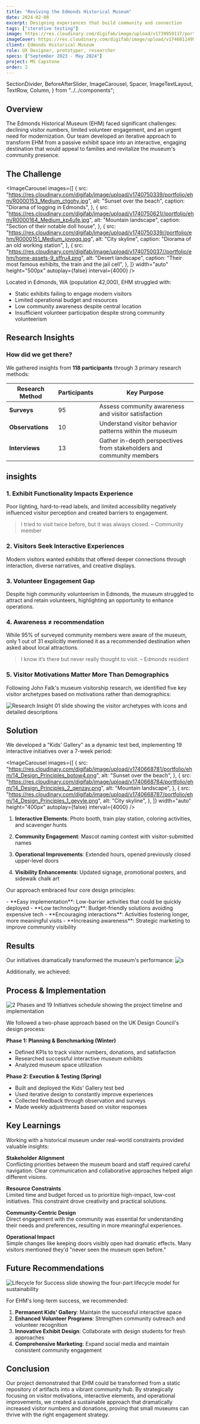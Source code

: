 ```yaml
---
title: "Reviving the Edmonds Historical Museum"
date: 2024-02-08
excerpt: Designing experiences that build community and connection
tags: ["iterative testing"]
image: https://res.cloudinary.com/digifab/image/upload/v1739959117/portfolio/home-assets-4-EHM_epj7cc.png
imageCover: https://res.cloudinary.com/digifab/image/upload/v1746011499/portfolio/project-head-assets-4-EHM_tkporm.png
client: Edmonds Historical Museum
role: UX Designer, prototyper, researcher
specs: ["September 2023 - May 2024"]
project: MS Capstone
order: 2
---
```


  SectionDivider,
  BeforeAfterSlider,
  ImageCarousel,
  Spacer,
  ImageTextLayout,
  TextRow,
  Column,
} from "../../components";

<BeforeAfterSlider
  beforeImage="https://res.cloudinary.com/digifab/image/upload/v1740749052/portfolio/ehm/Edmonds-Public-Library-1910_dwglyd.jpg"
  afterImage="https://res.cloudinary.com/digifab/image/upload/v1740748125/portfolio/ehm/07F38B59-E660-46AC-9AC0-AAD6FDCC23E2_1_105_c_aqww67.jpg"
  beforeAlt="Damaged historical photograph"
  afterAlt="Restored photograph"
  width="auto"
  height="300px"
  initialPosition={70}
  caption="Edmond's Historical Museum from 1901 vs. 2024"
/>

## Overview

The Edmonds Historical Museum (EHM) faced significant challenges: declining visitor numbers, limited volunteer engagement, and an urgent need for modernization. Our team developed an iterative approach to transform EHM from a passive exhibit space into an interactive, engaging destination that would appeal to families and revitalize the museum's community presence.

<Spacer size="xsmall" />

## The Challenge

<ImageCarousel
  images={[
    {
      src: "https://res.cloudinary.com/digifab/image/upload/v1740750339/portfolio/ehm/R0000153_Medium_ctgohy.jpg",
      alt: "Sunset over the beach",
      caption: "Diorama of logging in Edmonds",
    },
    {
      src: "https://res.cloudinary.com/digifab/image/upload/v1740750621//portfolio/ehm/R0000164_Medium_kp4ufe.jpg",
      alt: "Mountain landscape",
      caption: "Section of their notable doll house",
    },
    {
      src: "https://res.cloudinary.com/digifab/image/upload/v1740750339//portfolio/ehm/R0000151_Medium_jovogq.jpg",
      alt: "City skyline",
      caption: "Diorama of an old working station",
    },
    {
      src: "https://res.cloudinary.com/digifab/image/upload/v1740750037//portfolio/ehm/home-assets-9_sffru4.png",
      alt: "Desert landscape",
      caption: "Their most famous exhibits, the train and the jail cell",
    },
  ]}
  width="auto"
  height="500px"
  autoplay={false}
  interval={4000}
/>

Located in Edmonds, WA (population 42,000), EHM struggled with:

- Static exhibits failing to engage modern visitors
- Limited operational budget and resources
- Low community awareness despite central location
- Insufficient volunteer participation despite strong community volunteerism

<Spacer size="large" />

## Research Insights

### How did we get there?

We gathered insights from **118 participants** through 3 primary research methods:

| Research Method  | Participants | Key Purpose                                                          |
| ---------------- | ------------ | -------------------------------------------------------------------- |
| **Surveys**      | 95           | Assess community awareness and visitor satisfaction                  |
| **Observations** | 10           | Understand visitor behavior patterns within the museum               |
| **Interviews**   | 13           | Gather in-depth perspectives from stakeholders and community members |

<Spacer size="medium" />

## insights

<Spacer size="xsmall" />

### 1. Exhibit Functionality Impacts Experience

Poor lighting, hard-to-read labels, and limited accessibility negatively influenced visitor perception and created barriers to engagement.

> I tried to visit twice before, but it was always closed.
> – Community member

<Spacer size="xsmall" />

### 2. Visitors Seek Interactive Experiences

Modern visitors wanted exhibits that offered deeper connections through interaction, diverse narratives, and creative displays.

<Spacer size="xsmall" />

### 3. Volunteer Engagement Gap

Despite high community volunteerism in Edmonds, the museum struggled to attract and retain volunteers, highlighting an opportunity to enhance operations.

<Spacer size="xsmall" />

### 4. Awareness ≠ recommendation

While 95% of surveyed community members were aware of the museum, only 1 out of 31 explicitly mentioned it as a recommended destination when asked about local attractions.

> I know it’s there but never really thought to visit. – Edmonds resident

### 5. Visitor Motivations Matter More Than Demographics

Following John Falk's museum visitorship research, we identified five key visitor archetypes based on motivations rather than demographics:

![Research Insight 01 slide showing the visitor archetypes with icons and detailed descriptions](https://res.cloudinary.com/digifab/image/upload/v1740751228/portfolio/ehm/12_Findings_1_xuj9oc.png)

<Spacer size="large" />

## Solution

We developed a "Kids' Gallery" as a dynamic test bed, implementing 19 interactive initiatives over a 7-week period:

<ImageCarousel
  images={[
    {
      src: "https://res.cloudinary.com/digifab/image/upload/v1740668781/portfolio/ehm/14_Design_Principles_botow4.png",
      alt: "Sunset over the beach",
    },
    {
      src: "https://res.cloudinary.com/digifab/image/upload/v1740668784/portfolio/ehm/14_Design_Principles_2_qenzay.png",
      alt: "Mountain landscape",
    },
    {
      src: "https://res.cloudinary.com/digifab/image/upload/v1740668787/portfolio/ehm/14_Design_Principles_1_geyyle.png",
      alt: "City skyline",
    },
  ]}
  width="auto"
  height="400px"
  autoplay={false}
  interval={4000}
/>

1. **Interactive Elements**: Photo booth, train play station, coloring activities, and scavenger hunts

2. **Community Engagement**: Mascot naming contest with visitor-submitted names

3. **Operational Improvements**: Extended hours, opened previously closed upper-level doors

4. **Visibility Enhancements**: Updated signage, promotional posters, and sidewalk chalk art

Our approach embraced four core design principles:

<TextRow gap="3" columns={2} padding="0">
  <Column>
    - **Easy implementation**: Low-barrier activities that could be quickly
    deployed
  </Column>
  <Column>
    - **Low technology**: Budget-friendly solutions avoiding expensive tech
  </Column>
  <Column>
    - **Encouraging interactions**: Activities fostering longer, more meaningful
    visits
  </Column>
  <Column>
    - **Increasing awareness**: Strategic marketing to improve community
    visibility
  </Column>
</TextRow>

## Results

Our initiatives dramatically transformed the museum's performance:
![s](https://res.cloudinary.com/digifab/image/upload/v1740748009/portfolio/ehm/9_Outcome_3_iapzyx.png)

Additionally, we achieved:

<Stats />

## Process & Implementation

![2 Phases and 19 Initiatives schedule showing the project timeline and implementation](https://res.cloudinary.com/digifab/image/upload/v1740668904/portfolio/ehm/8_Final_Solution_1_f7fi2s.png)

We followed a two-phase approach based on the UK Design Council's design process:

**Phase 1: Planning & Benchmarking (Winter)**

- Defined KPIs to track visitor numbers, donations, and satisfaction
- Researched successful interactive museum exhibits
- Analyzed museum space utilization

**Phase 2: Execution & Testing (Spring)**

- Built and deployed the Kids' Gallery test bed
- Used iterative design to constantly improve experiences
- Collected feedback through observation and surveys
- Made weekly adjustments based on visitor responses

<Spacer size="large" />

## Key Learnings

Working with a historical museum under real-world constraints provided valuable insights:

**Stakeholder Alignment**  
Conflicting priorities between the museum board and staff required careful navigation. Clear communication and collaborative approaches helped align different visions.

**Resource Constraints**  
Limited time and budget forced us to prioritize high-impact, low-cost initiatives. This constraint drove creativity and practical solutions.

**Community-Centric Design**  
Direct engagement with the community was essential for understanding their needs and preferences, resulting in more meaningful experiences.

**Operational Impact**  
Simple changes like keeping doors visibly open had dramatic effects. Many visitors mentioned they'd "never seen the museum open before."

## Future Recommendations

![Lifecycle for Success slide showing the four-part lifecycle model for sustainability](https://res.cloudinary.com/digifab/image/upload/v1740669905/portfolio/ehm/15_Moving_Forward_jxsnro.png)

For EHM's long-term success, we recommended:

1. **Permanent Kids' Gallery**: Maintain the successful interactive space
2. **Enhanced Volunteer Programs**: Strengthen community outreach and volunteer recognition
3. **Innovative Exhibit Design**: Collaborate with design students for fresh approaches
4. **Comprehensive Marketing**: Expand social media and maintain consistent community engagement

## Conclusion

Our project demonstrated that EHM could be transformed from a static repository of artifacts into a vibrant community hub. By strategically focusing on visitor motivations, interactive elements, and operational improvements, we created a sustainable approach that dramatically increased visitor numbers and donations, proving that small museums can thrive with the right engagement strategy.
